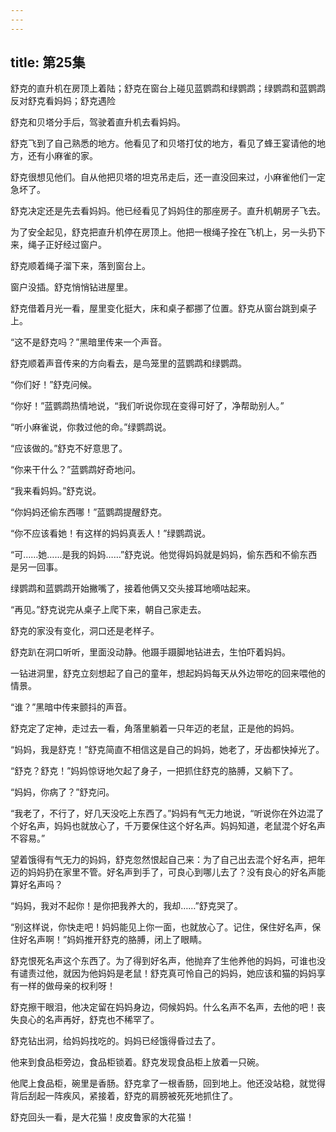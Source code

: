 ```yaml
---
---
---
```

title: 第25集
---




舒克的直升机在房顶上着陆；舒克在窗台上碰见蓝鹦鹉和绿鹦鹉；绿鹦鹉和蓝鹦鹉反对舒克看妈妈；舒克遇险



舒克和贝塔分手后，驾驶着直升机去看妈妈。

舒克飞到了自己熟悉的地方。他看见了和贝塔打仗的地方，看见了蜂王宴请他的地方，还有小麻雀的家。

舒克很想见他们。自从他把贝塔的坦克吊走后，还一直没回来过，小麻雀他们一定急坏了。

舒克决定还是先去看妈妈。他已经看见了妈妈住的那座房子。直升机朝房子飞去。

为了安全起见，舒克把直升机停在房顶上。他把一根绳子拴在飞机上，另一头扔下来，绳子正好经过窗户。

舒克顺着绳子溜下来，落到窗台上。

窗户没插。舒克悄悄钻进屋里。

舒克借着月光一看，屋里变化挺大，床和桌子都挪了位置。舒克从窗台跳到桌子上。

“这不是舒克吗？”黑暗里传来一个声音。

舒克顺着声音传来的方向看去，是鸟笼里的蓝鹦鹉和绿鹦鹉。

“你们好！”舒克问候。

“你好！”蓝鹦鹉热情地说，“我们听说你现在变得可好了，净帮助别人。”

“听小麻雀说，你救过他的命。”绿鹦鹉说。

“应该做的。”舒克不好意思了。

“你来干什么？”蓝鹦鹉好奇地问。

“我来看妈妈。”舒克说。

“你妈妈还偷东西哪！”蓝鹦鹉提醒舒克。

“你不应该看她！有这样的妈妈真丢人！”绿鹦鹉说。

“可……她……是我的妈妈……”舒克说。他觉得妈妈就是妈妈，偷东西和不偷东西是另一回事。

绿鹦鹉和蓝鹦鹉开始撇嘴了，接着他俩又交头接耳地嘀咕起来。

“再见。”舒克说完从桌子上爬下来，朝自己家走去。

舒克的家没有变化，洞口还是老样子。

舒克趴在洞口听听，里面没动静。他蹑手蹑脚地钻进去，生怕吓着妈妈。

一钻进洞里，舒克立刻想起了自己的童年，想起妈妈每天从外边带吃的回来喂他的情景。

“谁？”黑暗中传来颤抖的声音。

舒克定了定神，走过去一看，角落里躺着一只年迈的老鼠，正是他的妈妈。

“妈妈，我是舒克！”舒克简直不相信这是自己的妈妈，她老了，牙齿都快掉光了。

“舒克？舒克！”妈妈惊讶地欠起了身子，一把抓住舒克的胳膊，又躺下了。

“妈妈，你病了？”舒克问。

“我老了，不行了，好几天没吃上东西了。”妈妈有气无力地说，“听说你在外边混了个好名声，妈妈也就放心了，千万要保住这个好名声。妈妈知道，老鼠混个好名声不容易。”

望着饿得有气无力的妈妈，舒克忽然恨起自己来：为了自己出去混个好名声，把年迈的妈妈扔在家里不管。好名声到手了，可良心到哪儿去了？没有良心的好名声能算好名声吗？

“妈妈，我对不起你！是你把我养大的，我却……”舒克哭了。

“别这样说，你快走吧！妈妈能见上你一面，也就放心了。记住，保住好名声，保住好名声啊！”妈妈推开舒克的胳膊，闭上了眼睛。

舒克恨死名声这个东西了。为了得到好名声，他抛弃了生他养他的妈妈，可谁也没有谴责过他，就因为他妈妈是老鼠！舒克真可怜自己的妈妈，她应该和猫的妈妈享有一样的做母亲的权利呀！

舒克擦干眼泪，他决定留在妈妈身边，伺候妈妈。什么名声不名声，去他的吧！丧失良心的名声再好，舒克也不稀罕了。

舒克钻出洞，给妈妈找吃的。妈妈已经饿得昏过去了。

他来到食品柜旁边，食品柜锁着。舒克发现食品柜上放着一只碗。

他爬上食品柜，碗里是香肠。舒克拿了一根香肠，回到地上。他还没站稳，就觉得背后刮起一阵疾风，紧接着，舒克的肩膀被死死地抓住了。

舒克回头一看，是大花猫！皮皮鲁家的大花猫！